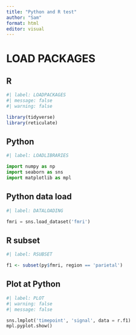 ```yaml
---
title: "Python and R test"
author: "Sam"
format: html
editor: visual
---
```


# LOAD PACKAGES

## R

```r
#| label: LOADPACKAGES
#| message: false
#| warning: false

library(tidyverse)
library(reticulate)

```

## Python

```python
#| label: LOADLIBRARIES

import numpy as np
import seaborn as sns
import matplotlib as mpl

```

## Python data load

```python
#| label: DATALOADING

fmri = sns.load_dataset('fmri')

```

## R subset

```r
#| label: RSUBSET

f1 <- subset(py$fmri, region == 'parietal')

```

## Plot at Python

```python
#| label: PLOT
#| warning: false
#| message: false

sns.lmplot('timepoint', 'signal', data = r.f1)
mpl.pyplot.show()

```
